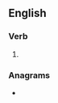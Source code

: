 ==English==

===Verb===
{{head|en|verb form}}

# {{en-past of|lave}}

===Anagrams===
* {{anagrams|en|Vadel}}